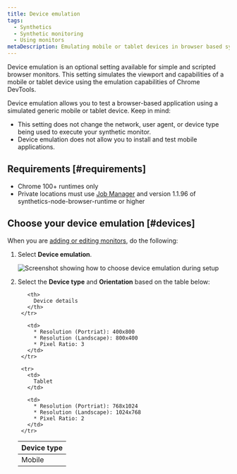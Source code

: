 ```yaml
---
title: Device emulation
tags:
  - Synthetics
  - Synthetic monitoring
  - Using monitors
metaDescription: Emulating mobile or tablet devices in browser based synthetic monitors
---
```






Device emulation is an optional setting available for simple and scripted browser monitors. This setting simulates the viewport and capabilities of a mobile or tablet device using the emulation capabilities of Chrome DevTools.

Device emulation allows you to test a browser-based application using a simulated generic mobile or tablet device. Keep in mind:
* This setting does not change the network, user agent, or device type being used to execute your synthetic monitor.
* Device emulation does not allow you to install and test mobile applications.

## Requirements [#requirements]

* Chrome 100+ runtimes only
* Private locations must use [Job Manager](docs/synthetics/synthetic-monitoring/private-locations/job-manager-transition-guide/) and version 1.1.96 of synthetics-node-browser-runtime or higher

## Choose your device emulation [#devices]

When you are [adding or editing monitors](/docs/synthetics/synthetic-monitoring/using-monitors/add-edit-monitors), do the following:

1. Select **Device emulation**.

    <img
      title="Screenshot showing how to choose device emulation during setup"
      alt="Screenshot showing how to choose device emulation during setup"
      src={syntheticDeviceEmulation}
    />

2. Select the **Device type** and **Orientation** based on the table below:

    <table>
      <thead>
        <tr>
          <th style={{ width: "200px" }}>
            Device type
          </th>

          <th>
            Device details
          </th>
        </tr>
      </thead>

      <tbody>
        <tr>
          <td>
            Mobile
          </td>

          <td>
            * Resolution (Portriat): 400x800
            * Resolution (Landscape): 800x400
            * Pixel Ratio: 3
          </td>
        </tr>

        <tr>
          <td>
            Tablet
          </td>

          <td>
            * Resolution (Portriat): 768x1024
            * Resolution (Landscape): 1024x768
            * Pixel Ratio: 2
          </td>
        </tr>
      </tbody>
    </table>